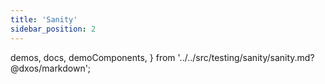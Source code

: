 ```yaml
---
title: 'Sanity'
sidebar_position: 2
---
```


  demos,
  docs,
  demoComponents,
} from '../../src/testing/sanity/sanity.md?@dxos/markdown';

<MarkdownDocs
  demos={demos}
  docs={docs}
  demoComponents={demoComponents} />